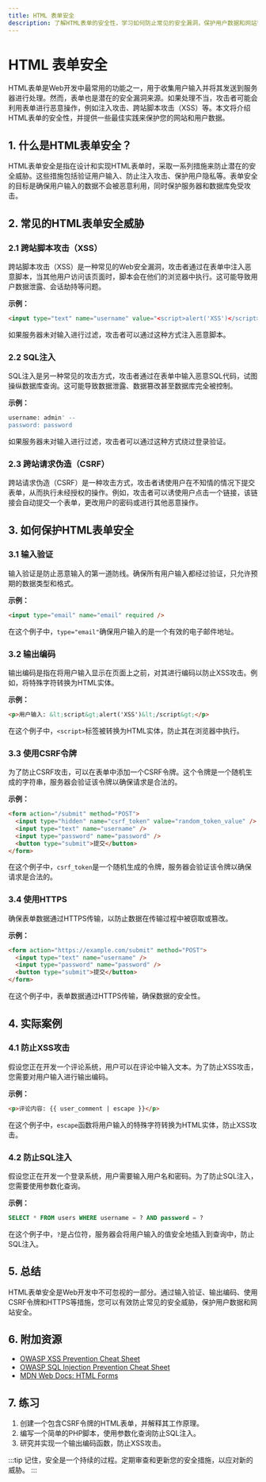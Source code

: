 ```yaml
---
title: HTML 表单安全
description: 了解HTML表单的安全性，学习如何防止常见的安全漏洞，保护用户数据和网站安全。
---
```


# HTML 表单安全

HTML表单是Web开发中最常用的功能之一，用于收集用户输入并将其发送到服务器进行处理。然而，表单也是潜在的安全漏洞来源。如果处理不当，攻击者可能会利用表单进行恶意操作，例如注入攻击、跨站脚本攻击（XSS）等。本文将介绍HTML表单的安全性，并提供一些最佳实践来保护您的网站和用户数据。

## 1. 什么是HTML表单安全？

HTML表单安全是指在设计和实现HTML表单时，采取一系列措施来防止潜在的安全威胁。这些措施包括验证用户输入、防止注入攻击、保护用户隐私等。表单安全的目标是确保用户输入的数据不会被恶意利用，同时保护服务器和数据库免受攻击。

## 2. 常见的HTML表单安全威胁

### 2.1 跨站脚本攻击（XSS）

跨站脚本攻击（XSS）是一种常见的Web安全漏洞，攻击者通过在表单中注入恶意脚本，当其他用户访问该页面时，脚本会在他们的浏览器中执行。这可能导致用户数据泄露、会话劫持等问题。

**示例：**
```html
<input type="text" name="username" value="<script>alert('XSS')</script>" />
```
如果服务器未对输入进行过滤，攻击者可以通过这种方式注入恶意脚本。

### 2.2 SQL注入

SQL注入是另一种常见的攻击方式，攻击者通过在表单中输入恶意SQL代码，试图操纵数据库查询。这可能导致数据泄露、数据篡改甚至数据库完全被控制。

**示例：**
```sql
username: admin' --
password: password
```
如果服务器未对输入进行过滤，攻击者可以通过这种方式绕过登录验证。

### 2.3 跨站请求伪造（CSRF）

跨站请求伪造（CSRF）是一种攻击方式，攻击者诱使用户在不知情的情况下提交表单，从而执行未经授权的操作。例如，攻击者可以诱使用户点击一个链接，该链接会自动提交一个表单，更改用户的密码或进行其他恶意操作。

## 3. 如何保护HTML表单安全

### 3.1 输入验证

输入验证是防止恶意输入的第一道防线。确保所有用户输入都经过验证，只允许预期的数据类型和格式。

**示例：**
```html
<input type="email" name="email" required />
```
在这个例子中，`type="email"`确保用户输入的是一个有效的电子邮件地址。

### 3.2 输出编码

输出编码是指在将用户输入显示在页面上之前，对其进行编码以防止XSS攻击。例如，将特殊字符转换为HTML实体。

**示例：**
```html
<p>用户输入: &lt;script&gt;alert('XSS')&lt;/script&gt;</p>
```
在这个例子中，`<script>`标签被转换为HTML实体，防止其在浏览器中执行。

### 3.3 使用CSRF令牌

为了防止CSRF攻击，可以在表单中添加一个CSRF令牌。这个令牌是一个随机生成的字符串，服务器会验证该令牌以确保请求是合法的。

**示例：**
```html
<form action="/submit" method="POST">
  <input type="hidden" name="csrf_token" value="random_token_value" />
  <input type="text" name="username" />
  <input type="password" name="password" />
  <button type="submit">提交</button>
</form>
```
在这个例子中，`csrf_token`是一个随机生成的令牌，服务器会验证该令牌以确保请求是合法的。

### 3.4 使用HTTPS

确保表单数据通过HTTPS传输，以防止数据在传输过程中被窃取或篡改。

**示例：**
```html
<form action="https://example.com/submit" method="POST">
  <input type="text" name="username" />
  <input type="password" name="password" />
  <button type="submit">提交</button>
</form>
```
在这个例子中，表单数据通过HTTPS传输，确保数据的安全性。

## 4. 实际案例

### 4.1 防止XSS攻击

假设您正在开发一个评论系统，用户可以在评论中输入文本。为了防止XSS攻击，您需要对用户输入进行输出编码。

**示例：**
```html
<p>评论内容: {{ user_comment | escape }}</p>
```
在这个例子中，`escape`函数将用户输入的特殊字符转换为HTML实体，防止XSS攻击。

### 4.2 防止SQL注入

假设您正在开发一个登录系统，用户需要输入用户名和密码。为了防止SQL注入，您需要使用参数化查询。

**示例：**
```sql
SELECT * FROM users WHERE username = ? AND password = ?
```
在这个例子中，`?`是占位符，服务器会将用户输入的值安全地插入到查询中，防止SQL注入。

## 5. 总结

HTML表单安全是Web开发中不可忽视的一部分。通过输入验证、输出编码、使用CSRF令牌和HTTPS等措施，您可以有效防止常见的安全威胁，保护用户数据和网站安全。

## 6. 附加资源

- [OWASP XSS Prevention Cheat Sheet](https://owasp.org/www-project-cheat-sheets/cheatsheets/Cross_Site_Scripting_Prevention_Cheat_Sheet.html)
- [OWASP SQL Injection Prevention Cheat Sheet](https://owasp.org/www-project-cheat-sheets/cheatsheets/SQL_Injection_Prevention_Cheat_Sheet.html)
- [MDN Web Docs: HTML Forms](https://developer.mozilla.org/en-US/docs/Learn/Forms)

## 7. 练习

1. 创建一个包含CSRF令牌的HTML表单，并解释其工作原理。
2. 编写一个简单的PHP脚本，使用参数化查询防止SQL注入。
3. 研究并实现一个输出编码函数，防止XSS攻击。

:::tip
记住，安全是一个持续的过程。定期审查和更新您的安全措施，以应对新的威胁。
:::